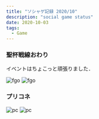 ```yaml
---
title: "ソシャゲ記録 2020/10"
description: "social game status"
date: 2020-10-03
tags:
  - Game
---
```


### 聖杯戦線おわり

イベントはちょこっと頑張りました．  

![fgo](fgo_ss_20201002.PNG)
![fgo](fgo_ss_1_20201002.PNG)

### プリコネ

![pc](pc_ss_0_20201002.PNG)
![pc](pc_ss_1_20201002.PNG)
